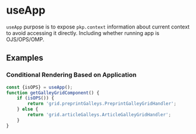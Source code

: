 
<Meta title="frontend/Composables/useApp" />

# useApp

`useApp` purpose is to expose `pkp.context` information about current context to avoid accessing it directly. Including whether running app is OJS/OPS/OMP.

## Examples

### Conditional Rendering Based on Application

```js
const {isOPS} = useApp();
function getGalleyGridComponent() {
	if (isOPS()) {
		return 'grid.preprintGalleys.PreprintGalleyGridHandler';
	} else {
		return 'grid.articleGalleys.ArticleGalleyGridHandler';
	}
}
```
